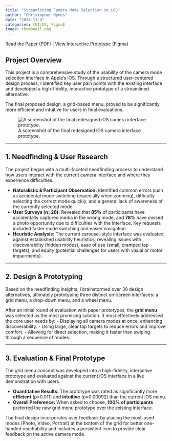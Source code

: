 ```yaml
---
title: "Streamlining Camera Mode Selection in iOS"
author: "Christopher Hynes"
date: "2024-11-4"
categories: [UI/UX, Figma]
image: thumbnail.png
---
```


<i class="fa-solid fa-file-pdf"></i> [Read the Paper (PDF)](ios-camera-prototype.pdf) |
<i class="fa-solid fa-display"></i> <a href="https://www.figma.com/design/BnU5m8xvTo40yhVUYqnlWP/iPhone-Grid-Menu-Prototype?m=auto&t=JRd0M5MPFogpkCkU-1">View Interactive Prototype (Figma)</a>

## Project Overview

This project is a comprehensive study of the usability of the camera mode selection interface in Apple's iOS. Through a structured user-centered design process, I identified key user pain points with the existing interface and developed a high-fidelity, interactive prototype of a streamlined alternative.

The final proposed design, a grid-based menu, proved to be significantly more efficient and intuitive for users in final evaluations.

![A screenshot of the final redesigned iOS camera interface prototype.](thumbnail.png)

---

## 1. Needfinding & User Research

The project began with a multi-faceted needfinding process to understand how users interact with the current camera interface and where they experience difficulties.

-   **Naturalistic & Participant Observation:** Identified common errors such as accidental mode switching (especially when zooming), difficulty selecting the correct mode quickly, and a general lack of awareness of the currently selected mode.
-   **User Surveys (n=28):** Revealed that **85%** of participants have accidentally captured media in the wrong mode, and **78%** have missed a photo opportunity due to difficulties with the interface. Key requests included faster mode switching and easier navigation.
-   **Heuristic Analysis:** The current carousel-style interface was evaluated against established usability heuristics, revealing issues with discoverability (hidden modes), ease of use (small, cramped tap targets), and equity (potential challenges for users with visual or motor impairments).

---

## 2. Design & Prototyping

Based on the needfinding insights, I brainstormed over 30 design alternatives, ultimately prototyping three distinct on-screen interfaces: a grid menu, a drop-down menu, and a wheel menu.

After an initial round of evaluation with paper prototypes, the **grid menu** was selected as the most promising solution. It most effectively addressed the core user needs by:
-   Displaying all camera modes at once, enhancing discoverability.
-   Using large, clear tap targets to reduce errors and improve comfort.
-   Allowing for direct selection, making it faster than swiping through a sequence of modes.

---

## 3. Evaluation & Final Prototype

The grid menu concept was developed into a high-fidelity, interactive prototype and evaluated against the current iOS interface in a live demonstration with users.

-   **Quantitative Results:** The prototype was rated as significantly more **efficient** (p=0.011) and **intuitive** (p=0.00092) than the current iOS menu.
-   **Overall Preference:** When asked to choose, **100% of participants** preferred the new grid menu prototype over the existing interface.

The final design incorporates user feedback by placing the most-used modes (Photo, Video, Portrait) at the bottom of the grid for better one-handed reachability and includes a persistent icon to provide clear feedback on the active camera mode.
